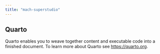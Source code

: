 ```yaml
---
title: "mach-superstudio"
---
```


## Quarto

Quarto enables you to weave together content and executable code into a finished document. To learn more about Quarto see <https://quarto.org>.
